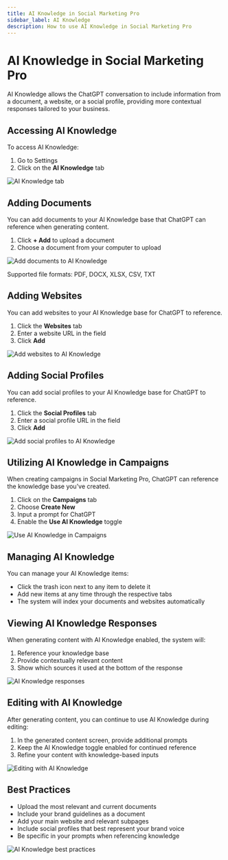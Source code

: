 ```yaml
---
title: AI Knowledge in Social Marketing Pro
sidebar_label: AI Knowledge
description: How to use AI Knowledge in Social Marketing Pro
---
```


# AI Knowledge in Social Marketing Pro

AI Knowledge allows the ChatGPT conversation to include information from a document, a website, or a social profile, providing more contextual responses tailored to your business.

## Accessing AI Knowledge

To access AI Knowledge:

1. Go to Settings
2. Click on the **AI Knowledge** tab

![AI Knowledge tab](/img/social-marketing/settings/ai-knowledge-1.png)

## Adding Documents

You can add documents to your AI Knowledge base that ChatGPT can reference when generating content.

1. Click **+ Add** to upload a document
2. Choose a document from your computer to upload

![Add documents to AI Knowledge](/img/social-marketing/settings/ai-knowledge-2.png)

Supported file formats: PDF, DOCX, XLSX, CSV, TXT

## Adding Websites

You can add websites to your AI Knowledge base for ChatGPT to reference.

1. Click the **Websites** tab
2. Enter a website URL in the field
3. Click **Add**

![Add websites to AI Knowledge](/img/social-marketing/settings/ai-knowledge-3.png)

## Adding Social Profiles

You can add social profiles to your AI Knowledge base for ChatGPT to reference.

1. Click the **Social Profiles** tab
2. Enter a social profile URL in the field
3. Click **Add**

![Add social profiles to AI Knowledge](/img/social-marketing/settings/ai-knowledge-4.png)

## Utilizing AI Knowledge in Campaigns

When creating campaigns in Social Marketing Pro, ChatGPT can reference the knowledge base you've created.

1. Click on the **Campaigns** tab
2. Choose **Create New**
3. Input a prompt for ChatGPT
4. Enable the **Use AI Knowledge** toggle

![Use AI Knowledge in Campaigns](/img/social-marketing/settings/ai-knowledge-5.png)

## Managing AI Knowledge

You can manage your AI Knowledge items:

- Click the trash icon next to any item to delete it
- Add new items at any time through the respective tabs
- The system will index your documents and websites automatically

## Viewing AI Knowledge Responses

When generating content with AI Knowledge enabled, the system will:

1. Reference your knowledge base
2. Provide contextually relevant content
3. Show which sources it used at the bottom of the response

![AI Knowledge responses](/img/social-marketing/settings/ai-knowledge-6.png)

## Editing with AI Knowledge

After generating content, you can continue to use AI Knowledge during editing:

1. In the generated content screen, provide additional prompts
2. Keep the AI Knowledge toggle enabled for continued reference
3. Refine your content with knowledge-based inputs

![Editing with AI Knowledge](/img/social-marketing/settings/ai-knowledge-7.png)

## Best Practices

- Upload the most relevant and current documents
- Include your brand guidelines as a document
- Add your main website and relevant subpages
- Include social profiles that best represent your brand voice
- Be specific in your prompts when referencing knowledge

![AI Knowledge best practices](/img/social-marketing/settings/ai-knowledge-8.png)